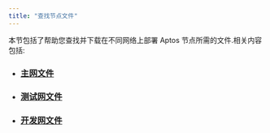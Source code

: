 ```yaml
---
title: "查找节点文件"
---
```


本节包括了帮助您查找并下载在不同网络上部署 Aptos 节点所需的文件.相关内容包括:

- ### [主网文件](/zh/network/nodes/configure/node-files-all-networks/node-files-mainnet)
- ### [测试网文件](/zh/network/nodes/configure/node-files-all-networks/node-files-testnet)
- ### [开发网文件](/zh/network/nodes/configure/node-files-all-networks/node-files-devnet)
